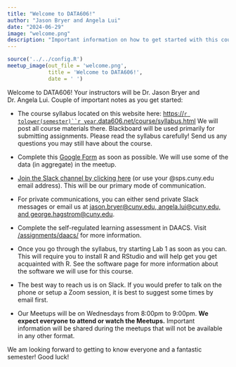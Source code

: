 ```yaml
---
title: "Welcome to DATA606!"
author: "Jason Bryer and Angela Lui"
date: "2024-06-29"
image: "welcome.png"
description: "Important information on how to get started with this course. Please read this post carefully."
---
```


```r
source('../../config.R')
meetup_image(out_file = 'welcome.png',
			 title = 'Welcome to DATA606!',
			 date = ' ')
```

Welcome to DATA606! Your instructors will be Dr. Jason Bryer and Dr. Angela Lui. Couple of important notes as you get started:

* The course syllabus located on this website here: [https://`r tolower(semester)``r year`.data606.net/course/syllabus.html](https://`r tolower(semester)``r year`.data606.net/course/syllabus.html) We will post all course materials there. Blackboard will be used primarily for submitting assignments. Please read the syllabus carefully! Send us any questions you may still have about the course.

* Complete this [Google Form](`r formative_assessment`) as soon as possible. We will use some of the data (in aggregate) in the meetup.

* [Join the Slack channel by clicking here](`r formative_assessment`) (or use your @sps.cuny.edu email address). This will be our primary mode of communication. 

* For private communications, you can either send private Slack messages or email us at [jason.bryer@cuny.edu, angela.lui@cuny.edu, and george.hagstrom@cuny.edu](mailto:jason.bryer@cuny.edu,angela.lui,george.hagstrom@cuny.edu@cuny.edu?subject=DATA606).

* Complete the self-regulated learning assessment in DAACS. Visit [/assignments/daacs/](/assignments/daacs/) for more information.

* Once you go through the syllabus, try starting Lab 1 as soon as you can. This will require you to install R and RStudio and will help get you get acquainted with R. See the software page for more information about the software we will use for this course.

* The best way to reach us is on Slack. If you would prefer to talk on the phone or setup a Zoom session, it is best to suggest some times by email first.

* Our Meetups will be on Wednesdays from 8:00pm to 9:00pm. **We expect everyone to attend or watch the Meetups.** Important information will be shared during the meetups that will not be available in any other format.

We am looking forward to getting to know everyone and a fantastic semester! Good luck!
